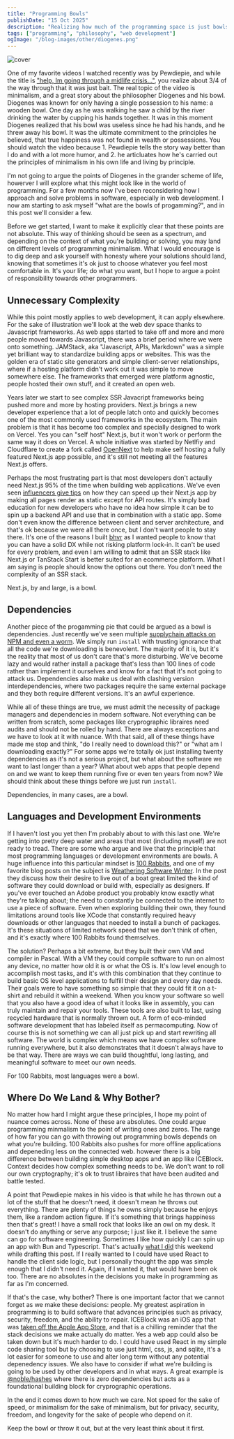 ```yaml
---
title: "Programming Bowls"
publishDate: "15 Oct 2025"
description: "Realizing how much of the programming space is just bowls"
tags: ["programming", "philosophy", "web development"]
ogImage: "/blog-images/other/diogenes.png"
---
```


![cover](/blog-images/other/diogenes.png)

One of my favorite videos I watched recently was by Pewdiepie, and while the title is ["help, Im going through a midlife crisis..."](https://www.youtube.com/watch?v=n_Lv_mw6m6c), you realize about 3/4 of the way through that it was just bait. The real topic of the video is minimalism, and a great story about the philosopher Diogenes and his bowl. Diogenes was known for only having a single possession to his name: a wooden bowl. One day as he was walking he saw a child by the river drinking the water by cupping his hands together. It was in this moment Diogenes realized that his bowl was useless since he had his hands, and he threw away his bowl. It was the ultimate commitment to the principles he believed, that true happiness was not found in wealth or possessions. You should watch the video because 1. Pewdiepie tells the story way better than I do and with a lot more humor, and 2. he articluates how he's carried out the principles of minimalism in his own life and living by principle.

I'm not going to argue the points of Diogenes in the grander scheme of life, howerver I will explore what this might look like in the world of programming. For a few months now I've been reconsidering how I approach and solve problems in software, especially in web development. I now am starting to ask myself "what are the bowls of progamming?", and in this post we'll consider a few.

Before we get started, I want to make it explicitly clear that these points are not absolute. This way of thinking should be seen as a spectrum, and depending on the context of what you're building or solving, you may land on different levels of programming minimalism. What I would encourage is to dig deep and ask yourself with honesty where your solutions should land, knowing that sometimes it's ok just to choose whatever you feel most comfortable in. It's your life; do what you want, but I hope to argue a point of responsibility towards other programmers.

## Unnecessary Complexity

While this point mostly applies to web development, it can apply elsewhere. For the sake of illustration we'll look at the web dev space thanks to Javascript frameworks. As web apps started to take off and more and more people moved towards Javascript, there was a brief period where we were onto something. JAMStack, aka "Javascript, APIs, Markdown" was a simple yet brilliant way to standardize building apps or websites. This was the golden era of static site generators and simple client-server relationships, where if a hosting platform didn't work out it was simple to move somewhere else. The frameworks that emerged were platform agnostic, people hosted their own stuff, and it created an open web.

Years later we start to see complex SSR Javacript frameworks being pushed more and more by hosting providers. Next.js brings a new developer experience that a lot of people latch onto and quickly becomes one of the most commonly used frameworks in the ecosystem. The main problem is that it has become too complex and specially designed to work on Vercel. Yes you can "self host" Next.js, but it won't work or perform the same way it does on Vercel. A whole initiative was started by Netlfiy and Cloudflare to create a fork called [OpenNext](opennext.js.org) to help make self hosting a fully featured Next.js app possible, and it's still not meeting all the features Next.js offers.

Perhaps the most frustrating part is that most developers don't actaully need Next.js 95% of the time when building web applications. We've even seen [influencers give tips](https://x.com/joshtriedcoding/status/1922631724002902083) on how they can speed up their Next.js app by making all pages render as static except for API routes. It's simply bad education for new developers who have no idea how simple it can be to spin up a backend API and use that in combination with a static app. Some don't even know the difference between client and server architecture, and that's ok because we were all there once, but I don't want people to stay there. It's one of the reasons I built [bhvr](https://bhvr.dev) as I wanted people to know that you can have a solid DX while not risking platform lock-in. It can't be used for every problem, and even I am willing to admit that an SSR stack like Next.js or TanStack Start is better suited for an ecommerce platform. What I am saying is people should know the options out there. You don't need the complexity of an SSR stack.

Next.js, by and large, is a bowl.

## Dependencies

Another piece of the progamming pie that could be argued as a bowl is dependencies. Just recently we've seen multiple [supplychain attacks on NPM and even a worm](https://thehackernews.com/2025/09/40-npm-packages-compromised-in-supply.html). We simply run `install` with trusting ignorance that all the code we're downloading is benevolent. The majority of it is, but it's the reality that most of us don't care that's more disturbing. We've become lazy and would rather install a package that's less than 100 lines of code rather than implement it ourselves and know for a fact that it's not going to attack us. Dependencies also make us deal with clashing version interdependencies, where two packages require the same external package and they both require different versions. It's an awful experience.

While all of these things are true, we must admit the necessity of package managers and dependencies in modern software. Not everything can be written from scratch, some packages like cryprographic libraires need audits and should not be rolled by hand. There are always exceptions and we have to look at it with nuance. With that said, all of these things have made me stop and think, "do I really need to download this?" or "what am I downloading exactly?" For some apps we're totally ok just installing twenty dependencies as it's not a serious project, but what about the software we want to last longer than a year? What about web apps that people depend on and we want to keep them running five or even ten years from now? We should think about these things before we just run `install`.

Dependencies, in many cases, are a bowl.

## Languages and Development Environments

If I haven't lost you yet then I'm probably about to with this last one. We're getting into pretty deep water and areas that most (including myself) are not ready to tread. There are some who argue and live that the principle that most programming languages or development environments are bowls. A huge influence into this particular mindset is [100 Rabbits](https://100r.co), and one of my favorite blog posts on the subject is [Weathering Software Winter](https://100r.co/site/weathering_software_winter.html). In the post they discuss how their desire to live out of a boat great limited the kind of software they could download or build with, especially as designers. If you've ever touched an Adobe product you probably know exactly what they're talking about; the need to constantly be connected to the internet to use a piece of software. Even when exploring building their own, they found limitations around tools like XCode that constantly required heavy downloads or other languages that needed to install a bunch of packages. It's these situations of limited network speed that we don't think of often, and it's exactly where 100 Rabbits found themselves.

The solution? Perhaps a bit extreme, but they built their own VM and compiler in Pascal. With a VM they could compile software to run on almost any device, no matter how old it is or what the OS is. It's low level enough to accomplish most tasks, and it's with this combination that they continue to build basic OS level applications to fulfill their design and every day needs. Their goals were to have something so simple that they could fit it on a t-shirt and rebuild it within a weekend. When you know your software so well that you also have a good idea of what it looks like in assembly, you can truly maintain and repair your tools. These tools are also built to last, using recycled hardware that is normally thrown out. A form of eco-minded software development that has labeled itself as permacomputing. Now of course this is not something we can all just pick up and start rewriting all software. The world is complex which means we have complex software running everywhere, but it also demonstrates that it doesn't always have to be that way. There are ways we can build thoughtful, long lasting, and meaningful software to meet our own needs.

For 100 Rabbits, most languages were a bowl.

## Where Do We Land & Why Bother?

No matter how hard I might argue these principles, I hope my point of nuance comes across. None of these are absolutes. One could argue programming minmalism to the point of writing ones and zeros. The range of how far you can go with throwing out programming bowls depends on what you're building. 100 Rabbits also pushes for more offline applications and depeneding less on the connected web. however there is a big difference between building simple desktop apps and an app like ICEBlock. Context decides how complex something needs to be. We don't want to roll our own cryptography; it's ok to trust libraires that have been audited and battle tested.

A point that Pewdiepie makes in his video is that while he has thrown out a lot of the stuff that he doesn't need, it doesn't mean he throws out everything. There are plenty of things he owns simply because he enjoys them, like a random action figure. If it's something that brings happiness then that's great! I have a small rock that looks like an owl on my desk. It doesn't do anything or serve any purpose; I just like it. I believe the same can go for software engineering. Sometimes I like how quickly I can spin up an app with Bun and Typescript. That's actually [what I did](https://bearblog.stevedylan.dev/sippso-minimal-code-sharing/) this weekend while drafting this post. If I really wanted to I could have used React to handle the client side logic, but I personally thought the app was simple enough that I didn't need it. Again, if I wanted it, that would have been ok too. There are no absolutes in the decisions you make in programming as far as I'm concerned.

If that's the case, why bother? There is one important factor that we cannot forget as we make these decisions: people. My greatest aspiration in programming is to build software that advances principles such as privacy, security, freedom, and the ability to repair. ICEBlock was an iOS app that was [taken off the Apple App Store](https://www.wired.com/story/apple-took-down-ice-tracking-apps-their-developers-arent-giving-up/), and that is a chilling reminder that the stack decisions we make actually do matter. Yes a web app could also be taken down but it's much harder to do. I could have used React in my simple code sharing tool but by choosing to use just html, css, js, and sqlite, it's a lot easier for someone to use and alter long term without any potential depenedency issues. We also have to consider if what we're building is going to be used by other developers and in what ways. A great example is [@noble/hashes](https://github.com/paulmillr/noble-hashes) where there is zero dependencies but acts as a foundational building block for cryprographic operations.

In the end it comes down to how much we care. Not speed for the sake of speed, or minimalism for the sake of minimalism, but for privacy, security, freedom, and longevity for the sake of people who depend on it.

Keep the bowl or throw it out, but at the very least think about it first.
